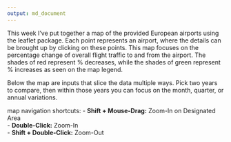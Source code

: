 ```yaml
---
output: md_document
---
```


This week I've put together a map of the provided European airports using the leaflet package. Each point represents an airport, where the details can be brought up by clicking on these points. This map focuses on the percentage change of overall flight traffic to and from the airport. The shades of red represent % decreases, while the shades of green represent % increases as seen on the map legend.  

Below the map are inputs that slice the data multiple ways. Pick two years to compare, then within those years you can focus on the month, quarter, or annual variations.  

map navigation shortcuts:
  - **Shift + Mouse-Drag:** Zoom-In on Designated Area  
  - **Double-Click:** Zoom-In  
  - **Shift + Double-Click:** Zoom-Out
